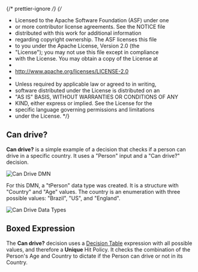 {/* prettier-ignore */}
{/*

- Licensed to the Apache Software Foundation (ASF) under one
- or more contributor license agreements. See the NOTICE file
- distributed with this work for additional information
- regarding copyright ownership. The ASF licenses this file
- to you under the Apache License, Version 2.0 (the
- "License"); you may not use this file except in compliance
- with the License. You may obtain a copy of the License at
-
- http://www.apache.org/licenses/LICENSE-2.0
-
- Unless required by applicable law or agreed to in writing,
- software distributed under the License is distributed on an
- "AS IS" BASIS, WITHOUT WARRANTIES OR CONDITIONS OF ANY
- KIND, either express or implied. See the License for the
- specific language governing permissions and limitations
- under the License.
  \*/}


<Meta title="MDX/Use cases/Can drive?" of={CanDrive} />

## Can drive?

**Can drive?** is a simple example of a decision that checks if a person can drive in a specific country.
It uses a "Person" input and a "Can drive?" decision.

<p>
  <img src={"./can-drive-dmn.png"} alt="Can Drive DMN" title="Can Drive DMN" />
</p>

For this DMN, a "tPerson" data type was created. It is a structure with "Country" and "Age" values. The country is an enumeration
with three possible values: "Brazil", "US", and "England".

<p>
  <img src={"./can-drive-data-types.png"} alt="Can Drive Data Types" title="Can Drive Data Types" />
</p>

## Boxed Expression

The **Can drive?** decision uses a [Decision Table](/docs/boxed-expressions-decision-table--overview)
expression with all possible values, and therefore a **Unique**
Hit Policy. It checks the combination of the Person's Age and Country to dictate if the Person can drive or
not in its Country.

<Story of={CanDrive.Expression} />
